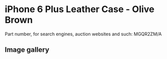 
# iPhone 6 Plus Leather Case - Olive Brown

Part number, for search engines, auction websites and such: MGQR2ZM/A

## Image gallery

<div style={{ width: "768px" }}>
  <GalleryComponent
    images={[
      {
        original: "/everysource/MGQR2.png",
        thumbnail: "/everypreview/MGQR2.png",
      },
      {
        original: "/everysource/MGQR2_AV1_GOLD.png",
        thumbnail: "/everypreview/MGQR2_AV1_GOLD.png",
      },
      {
        original: "/everysource/MGQR2_AV1_SILVER.png",
        thumbnail: "/everypreview/MGQR2_AV1_SILVER.png",
      },
      {
        original: "/everysource/MGQR2_AV1_SPACE_GRAY.png",
        thumbnail: "/everypreview/MGQR2_AV1_SPACE_GRAY.png",
      },
      {
        original: "/everysource/MGQR2_AV2.png",
        thumbnail: "/everypreview/MGQR2_AV2.png",
      },
      {
        original: "/everysource/MGQR2_AV3.png",
        thumbnail: "/everypreview/MGQR2_AV3.png",
      },
      {
        original: "/everysource/MGQR2_AV4.png",
        thumbnail: "/everypreview/MGQR2_AV4.png",
      },
      {
        original: "/everysource/MGQR2_AV5.png",
        thumbnail: "/everypreview/MGQR2_AV5.png",
      }
    ]}
  />
</div>